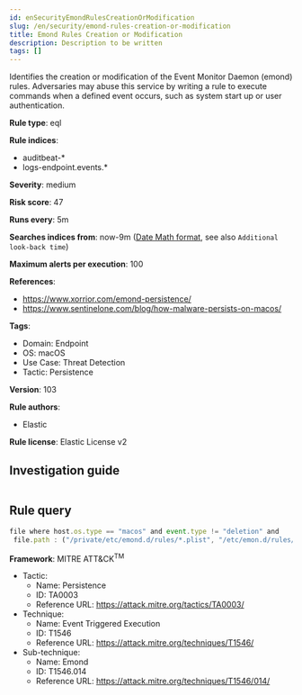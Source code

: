 ```yaml
---
id: enSecurityEmondRulesCreationOrModification
slug: /en/security/emond-rules-creation-or-modification
title: Emond Rules Creation or Modification
description: Description to be written
tags: []
---
```


<div id="emond-rules-creation-or-modification"></div>

Identifies the creation or modification of the Event Monitor Daemon (emond) rules. Adversaries may abuse this service by writing a rule to execute commands when a defined event occurs, such as system start up or user authentication.

**Rule type**: eql

**Rule indices**: 

* auditbeat-*
* logs-endpoint.events.*

**Severity**: medium

**Risk score**: 47

**Runs every**: 5m

**Searches indices from**: now-9m ([Date Math format](((ref))/common-options.html#date-math), see also <DocLink id="enSecurityRulesUiCreate" section="set-the-rules-schedule">`Additional look-back time`</DocLink>)

**Maximum alerts per execution**: 100

**References**: 

* https://www.xorrior.com/emond-persistence/
* https://www.sentinelone.com/blog/how-malware-persists-on-macos/

**Tags**: 

* Domain: Endpoint
* OS: macOS
* Use Case: Threat Detection
* Tactic: Persistence

**Version**: 103

**Rule authors**: 

* Elastic

**Rule license**: Elastic License v2

## Investigation guide

```markdown

```

## Rule query

```js
file where host.os.type == "macos" and event.type != "deletion" and
 file.path : ("/private/etc/emond.d/rules/*.plist", "/etc/emon.d/rules/*.plist", "/private/var/db/emondClients/*")

```

**Framework**: MITRE ATT&CK<sup>TM</sup>

* Tactic:
    * Name: Persistence
    * ID: TA0003
    * Reference URL: https://attack.mitre.org/tactics/TA0003/
* Technique:
    * Name: Event Triggered Execution
    * ID: T1546
    * Reference URL: https://attack.mitre.org/techniques/T1546/
* Sub-technique:
    * Name: Emond
    * ID: T1546.014
    * Reference URL: https://attack.mitre.org/techniques/T1546/014/

